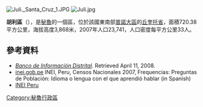 [[Image:Juli._Santa_Cruz_1.JPG|right]]
[[Image:Juli.jpg|thumb]]

'''胡利區'''（{{lang-es|Distrito de Juli}}），是[[秘魯|秘魯]]的一個區，位於該國東南部[[普諾大區|普諾大區]]的[[丘奎托省|丘奎托省]]，面積720.38平方公里，海拔高度3,868米，2007年人口23,741，人口密度每平方公里33人。

==參考資料==
*''[https://web.archive.org/web/20080423164200/http://desa.inei.gob.pe/mapas/bid/ Banco de Información Distrital]''. Retrieved April 11, 2008.
*[https://web.archive.org/web/20130127005551/http://iinei.inei.gob.pe/iinei/RedatamCpv2007.asp?id=ResultadosCensales%3Fori%3DC inei.gob.pe] INEI, Peru, Censos Nacionales 2007, Frequencias: Preguntas de Población: Idioma o lengua con el que aprendió hablar (in Spanish)
* [https://web.archive.org/web/20120124063934/http://proyectos.inei.gob.pe/mapas/bid/ INEI Peru]

{{Peru-geo-stub}}
[[Category:秘魯行政區|Category:秘魯行政區]]